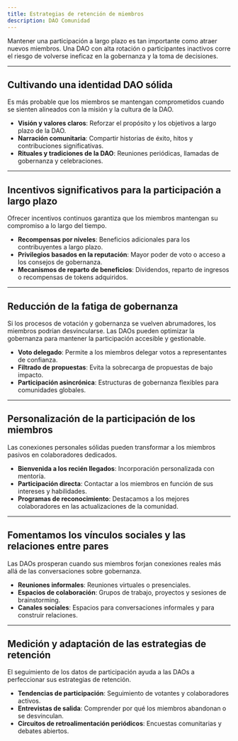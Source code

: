 ```yaml
---
title: Estrategias de retención de miembros
description: DAO Comunidad
---
```


Mantener una participación a largo plazo es tan importante como atraer nuevos miembros. Una DAO con alta rotación o participantes inactivos corre el riesgo de volverse ineficaz en la gobernanza y la toma de decisiones.

---

## **Cultivando una identidad DAO sólida**

Es más probable que los miembros se mantengan comprometidos cuando se sienten alineados con la misión y la cultura de la DAO.
- **Visión y valores claros**: Reforzar el propósito y los objetivos a largo plazo de la DAO.
- **Narración comunitaria**: Compartir historias de éxito, hitos y contribuciones significativas.
- **Rituales y tradiciones de la DAO**: Reuniones periódicas, llamadas de gobernanza y celebraciones.

---

## **Incentivos significativos para la participación a largo plazo**

Ofrecer incentivos continuos garantiza que los miembros mantengan su compromiso a lo largo del tiempo.
- **Recompensas por niveles**: Beneficios adicionales para los contribuyentes a largo plazo. 
- **Privilegios basados ​​en la reputación**: Mayor poder de voto o acceso a los consejos de gobernanza.
- **Mecanismos de reparto de beneficios**: Dividendos, reparto de ingresos o recompensas de tokens adquiridos.

---

## **Reducción de la fatiga de gobernanza**

Si los procesos de votación y gobernanza se vuelven abrumadores, los miembros podrían desvincularse. Las DAOs pueden optimizar la gobernanza para mantener la participación accesible y gestionable.
- **Voto delegado**: Permite a los miembros delegar votos a representantes de confianza.
- **Filtrado de propuestas**: Evita la sobrecarga de propuestas de bajo impacto.
- **Participación asincrónica**: Estructuras de gobernanza flexibles para comunidades globales.

---

## **Personalización de la participación de los miembros**

Las conexiones personales sólidas pueden transformar a los miembros pasivos en colaboradores dedicados.
- **Bienvenida a los recién llegados**: Incorporación personalizada con mentoría.
- **Participación directa**: Contactar a los miembros en función de sus intereses y habilidades. 
- **Programas de reconocimiento**: Destacamos a los mejores colaboradores en las actualizaciones de la comunidad.

---

## **Fomentamos los vínculos sociales y las relaciones entre pares**

Las DAOs prosperan cuando sus miembros forjan conexiones reales más allá de las conversaciones sobre gobernanza.

- **Reuniones informales**: Reuniones virtuales o presenciales.
- **Espacios de colaboración**: Grupos de trabajo, proyectos y sesiones de brainstorming.
- **Canales sociales**: Espacios para conversaciones informales y para construir relaciones.

---

## **Medición y adaptación de las estrategias de retención**

El seguimiento de los datos de participación ayuda a las DAOs a perfeccionar sus estrategias de retención.
- **Tendencias de participación**: Seguimiento de votantes y colaboradores activos.
- **Entrevistas de salida**: Comprender por qué los miembros abandonan o se desvinculan.
- **Circuitos de retroalimentación periódicos**: Encuestas comunitarias y debates abiertos.